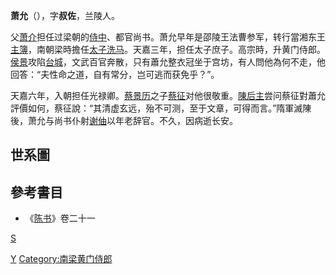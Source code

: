 '''萧允'''（{{bd|?||?|}}），字'''叔佐'''，兰陵人。

父[[萧介|萧介]]担任过梁朝的[[侍中|侍中]]、都官尚书。萧允早年是邵陵王法曹参军，转行當湘东王[[主簿|主簿]]，南朝梁時擔任[[太子洗马|太子洗马]]。天嘉三年，担任太子庶子。高宗時，升黄门侍郎。[[侯景|侯景]]攻陷[[台城|台城]]，文武百官奔散，只有蕭允整衣冠坐于宫坊，有人問他為何不走，他回答：“夫性命之道，自有常分，岂可逃而获免乎？”。

天嘉六年，入朝担任光禄卿。[[蔡景历|蔡景历]]之子[[蔡征|蔡征]]对他很敬重。[[陳后主|陳后主]]尝问蔡征對蕭允評價如何，蔡征說：“其清虚玄远，殆不可测，至于文章，可得而言。”隋軍滅陳後，萧允与尚书仆射[[谢伷|谢伷]]以年老辞官。不久，因病逝长安。

==世系圖==
<center>{{chart/start}}
{{chart| | | | | | | | | | | | | Li |Li=侍御史<br>[[萧亮_(东晋)|萧亮]]}}
{{chart| | | | | | | | | | | | | |!}}
{{chart| | | | | | | | | | | | | Zh |Zh=封阳县侯<br>[[萧卓|萧卓]]}}
{{chart| | | | | | | | | |,|-|-|-|(}}
{{chart| | | | | | | | | Ws | | Yz |Ws=孝懿皇后<br>[[萧文寿|萧文寿]]|Yz=封阳县侯<br>[[萧源之|萧源之]]}}
{{chart| | | | | | | | | | | | | |)|-|-|-|.}}
{{chart| | | | | | | | | | | | | Sh | | Sd |Sh=封阳穆侯<br>[[萧思话|萧思话]]|Sd=[[萧思度|萧思度]]}}
{{chart| |,|-|-|-|v|-|-|-|v|-|-|-|+|-|-|-|v|-|-|-|v|-|-|-|.}}
{{chart| Hk | | Hm | | Hj | | Hx | | Hl | | Hq | | Xf |Hk=封阳县侯<br>[[萧惠开|萧惠开]]|Hm=吳興太守<br>[[萧惠明|萧惠明]]|Hj=金紫光祿大夫<br>[[萧惠基|萧惠基]]|Hx=金紫光祿大夫<br>[[萧惠休|萧惠休]]|Hl=征虜長史<br>[[萧惠朗|萧惠朗]]|Hq=[[萧惠蒨|萧惠蒨]]|Xf=[[刘休范|刘休范]]妻}}
{{chart| |!| | | |!| | | |!| | | | | | | | | | | |!}}
{{chart| Ru | | Ss | | Qi | | | | | | | | | | Ji |Ru=封阳县侯<br>[[萧叡|-{萧叡}-]]|Ss=中書侍郎<br>[[萧眎素|萧眎素]]|Qi=臨海郡太守<br>[[萧洽|萧洽]]|Ji=左民尚書<br>[[萧介|萧介]]}}
{{chart| | | | | | | | | | | | | | | | | |,|-|-|-|+|-|-|-|.}}
{{chart| | | | | | | | | | | | | | | | | Yu | | Yi | | To |Yu=黃門侍郎<br>[[萧允|萧允]]|Yi=封阳县侯<br>[[萧引|萧引]]|To=[[萧肜|萧肜]]}}
{{chart| | | | | | | | | | | | | | | | | | | | | |!| | | |!}}
{{chart| | | | | | | | | | | | | | | | | | | | | Dy | | Ly |Dy=武陽縣侯<br>[[萧德言|萧德言]]|Ly=[[萧立言|萧立言]]}}
{{chart| | | | | | | | | | | | | | | | | | | | | |!| | | |!}}
{{chart| | | | | | | | | | | | | | | | | | | | | Sh | |Jj |Sh=朝散大夫<br>[[萧沈|萧沈]]|Jj=[[陈敬俭|陈敬俭]]妻}}
{{chart| | | | | | | | | | | | | | | | | | | | | |!}}
{{chart| | | | | | | | | | | | | | | | | | | | | Aj |Aj=徐州刺史<br>[[萧安节|萧安节]]}}
{{chart| | | | | | | | | | | | | | | | | |,|-|-|-|+|-|-|-|v|-|-|-|.| }}
{{chart| | | | | | | | | | | | | | | | | Zz | | Yj | | Gw | | Dt |Zz=中書令<br>[[萧至忠|萧至忠]]|Yj=諫議大夫<br>[[萧元嘉|萧元嘉]]|Gw=工部員外郎<br>[[萧广微|萧广微]]|Dt=[[萧大通|萧大通]]}}
{{chart| | | | | | | | | | | | | |,|-|-|-|+|-|-|-|.}}
{{chart| | | | | | | | | | | | | He | | Ka | | Su |He=[[萧衡|萧衡]]|Ka=[[萧衎|萧衎]]|Su=[[萧随|萧随]]}}
{{chart/end}}</center>

==參考書目==
*《[[陈书|陈书]]》卷二十一

[[category:南北朝光祿卿|S]]
[[Category:兰陵萧氏|Y]]
[[Category:南梁黄门侍郎|Category:南梁黄门侍郎]]